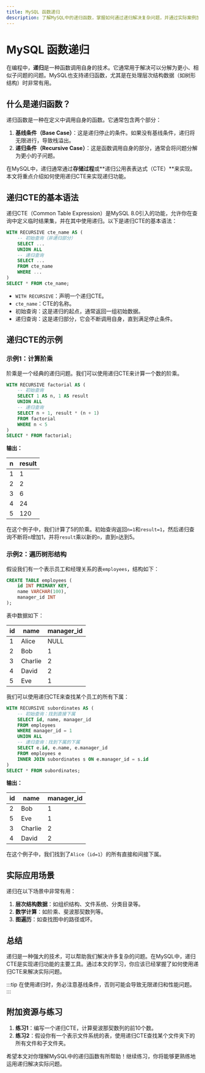 ```yaml
---
title: MySQL 函数递归
description: 了解MySQL中的递归函数，掌握如何通过递归解决复杂问题，并通过实际案例加深理解。
---
```


# MySQL 函数递归

在编程中，**递归**是一种函数调用自身的技术。它通常用于解决可以分解为更小、相似子问题的问题。MySQL也支持递归函数，尤其是在处理层次结构数据（如树形结构）时非常有用。

## 什么是递归函数？

递归函数是一种在定义中调用自身的函数。它通常包含两个部分：
1. **基线条件（Base Case）**：这是递归停止的条件。如果没有基线条件，递归将无限进行，导致栈溢出。
2. **递归条件（Recursive Case）**：这是函数调用自身的部分，通常会将问题分解为更小的子问题。

在MySQL中，递归通常通过**存储过程**或**递归公用表表达式（CTE）**来实现。本文将重点介绍如何使用递归CTE来实现递归功能。

## 递归CTE的基本语法

递归CTE（Common Table Expression）是MySQL 8.0引入的功能，允许你在查询中定义临时结果集，并在其中使用递归。以下是递归CTE的基本语法：

```sql
WITH RECURSIVE cte_name AS (
    -- 初始查询（非递归部分）
    SELECT ...
    UNION ALL
    -- 递归查询
    SELECT ...
    FROM cte_name
    WHERE ...
)
SELECT * FROM cte_name;
```

- `WITH RECURSIVE`：声明一个递归CTE。
- `cte_name`：CTE的名称。
- 初始查询：这是递归的起点，通常返回一组初始数据。
- 递归查询：这是递归部分，它会不断调用自身，直到满足停止条件。

## 递归CTE的示例

### 示例1：计算阶乘

阶乘是一个经典的递归问题。我们可以使用递归CTE来计算一个数的阶乘。

```sql
WITH RECURSIVE factorial AS (
    -- 初始查询
    SELECT 1 AS n, 1 AS result
    UNION ALL
    -- 递归查询
    SELECT n + 1, result * (n + 1)
    FROM factorial
    WHERE n < 5
)
SELECT * FROM factorial;
```

**输出：**

| n  | result |
|----|--------|
| 1  | 1      |
| 2  | 2      |
| 3  | 6      |
| 4  | 24     |
| 5  | 120    |

在这个例子中，我们计算了5的阶乘。初始查询返回`n=1`和`result=1`，然后递归查询不断将`n`增加1，并将`result`乘以新的`n`，直到`n`达到5。

### 示例2：遍历树形结构

假设我们有一个表示员工和经理关系的表`employees`，结构如下：

```sql
CREATE TABLE employees (
    id INT PRIMARY KEY,
    name VARCHAR(100),
    manager_id INT
);
```

表中数据如下：

| id | name   | manager_id |
|----|--------|------------|
| 1  | Alice  | NULL       |
| 2  | Bob    | 1          |
| 3  | Charlie| 2          |
| 4  | David  | 2          |
| 5  | Eve    | 1          |

我们可以使用递归CTE来查找某个员工的所有下属：

```sql
WITH RECURSIVE subordinates AS (
    -- 初始查询：找到直接下属
    SELECT id, name, manager_id
    FROM employees
    WHERE manager_id = 1
    UNION ALL
    -- 递归查询：找到下属的下属
    SELECT e.id, e.name, e.manager_id
    FROM employees e
    INNER JOIN subordinates s ON e.manager_id = s.id
)
SELECT * FROM subordinates;
```

**输出：**

| id | name    | manager_id |
|----|---------|------------|
| 2  | Bob     | 1          |
| 5  | Eve     | 1          |
| 3  | Charlie | 2          |
| 4  | David   | 2          |

在这个例子中，我们找到了`Alice`（`id=1`）的所有直接和间接下属。

## 实际应用场景

递归在以下场景中非常有用：
1. **层次结构数据**：如组织结构、文件系统、分类目录等。
2. **数学计算**：如阶乘、斐波那契数列等。
3. **图遍历**：如查找图中的路径或环。

## 总结

递归是一种强大的技术，可以帮助我们解决许多复杂的问题。在MySQL中，递归CTE是实现递归功能的主要工具。通过本文的学习，你应该已经掌握了如何使用递归CTE来解决实际问题。

:::tip
在使用递归时，务必注意基线条件，否则可能会导致无限递归和性能问题。
:::

## 附加资源与练习

1. **练习1**：编写一个递归CTE，计算斐波那契数列的前10个数。
2. **练习2**：假设你有一个表示文件系统的表，使用递归CTE查找某个文件夹下的所有文件和子文件夹。

希望本文对你理解MySQL中的递归函数有所帮助！继续练习，你将能够更熟练地运用递归解决实际问题。